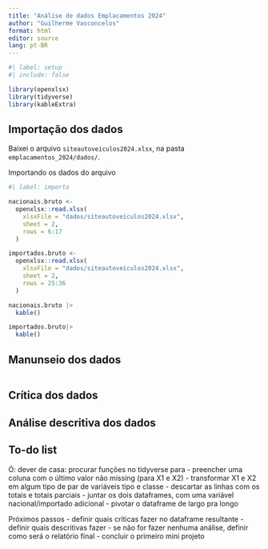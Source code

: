 ```yaml
---
title: "Análise de dados Emplacamentos 2024"
author: "Guilherme Vasconcelos"
format: html
editor: source
lang: pt-BR
---
```


```r
#| label: setup
#| include: false

library(openxlsx)
library(tidyverse)
library(kableExtra)
```



## Importação dos dados

Baixei o arquivo `siteautoveiculos2024.xlsx`, na pasta `emplacamentos_2024/dados/`.

Importando os dados do arquivo

```r
#| label: importa

nacionais.bruto <-
  openxlsx::read.xlsx(
    xlsxFile = "dados/siteautoveiculos2024.xlsx", 
    sheet = 2, 
    rows = 6:17
  )

importados.bruto <-
  openxlsx::read.xlsx(
    xlsxFile = "dados/siteautoveiculos2024.xlsx", 
    sheet = 2, 
    rows = 25:36
  )

nacionais.bruto |> 
  kable()

importados.bruto|> 
  kable()
```



## Manunseio dos dados

```r

```



## Crítica dos dados




## Análise descritiva dos dados



## To-do list


Ó: dever de casa: procurar funções no tidyverse para
- preencher uma coluna com o último valor não missing (para X1 e X2)
- transformar X1 e X2 em algum tipo de par de variáveis tipo e classe
- descartar as linhas com os totais e totais parciais 
- juntar os dois dataframes, com uma variável nacional/importado adicional
- pivotar o dataframe de largo pra longo

Próximos passos
- definir quais críticas fazer no dataframe resultante
- definir quais descritivas fazer
- se não for fazer nenhuma análise, definir como será o relatório final
- concluir o primeiro mini projeto
